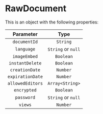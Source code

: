 # RawDocument

This is an object with the following properties:

|    Parameter     |        Type        |
| :--------------: | :----------------: |
|   `documentId`   |      `String`      |
|    `language`    | `String` or `null` |
|   `imageEmbed`   |     `Boolean`      |
| `instantDelete`  |     `Boolean`      |
|  `creationDate`  |      `Number`      |
| `expirationDate` |      `Number`      |
| `allowedEditors` |  `Array<String>`   |
|   `encrypted`    |     `Boolean`      |
|    `password`    | `String` or `null` |
|     `views`      |      `Number`      |
